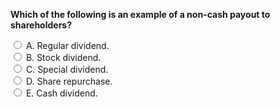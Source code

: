 ::: {.question-block}

<form onsubmit="event.preventDefault(); checkAnswer('module10_mcq_q63')" data-correct-answer="B">
<strong style="display: block;">Which of the following is an example of a non-cash payout to shareholders?</strong>

<label><input type="radio" name="module10_mcq_q63" value="A"> A. Regular dividend.</label><br>
<label><input type="radio" name="module10_mcq_q63" value="B"> B. Stock dividend.</label><br>
<label><input type="radio" name="module10_mcq_q63" value="C"> C. Special dividend.</label><br>
<label><input type="radio" name="module10_mcq_q63" value="D"> D. Share repurchase.</label><br>
<label><input type="radio" name="module10_mcq_q63" value="E"> E. Cash dividend.</label><br>
</form>

<div id="feedback-module10_mcq_q63" class="feedback" data-status="" style="display:none;">
✅ B is correct. A stock dividend distributes additional shares instead of cash, leaving total shareholder value unchanged.
</div>

:::
